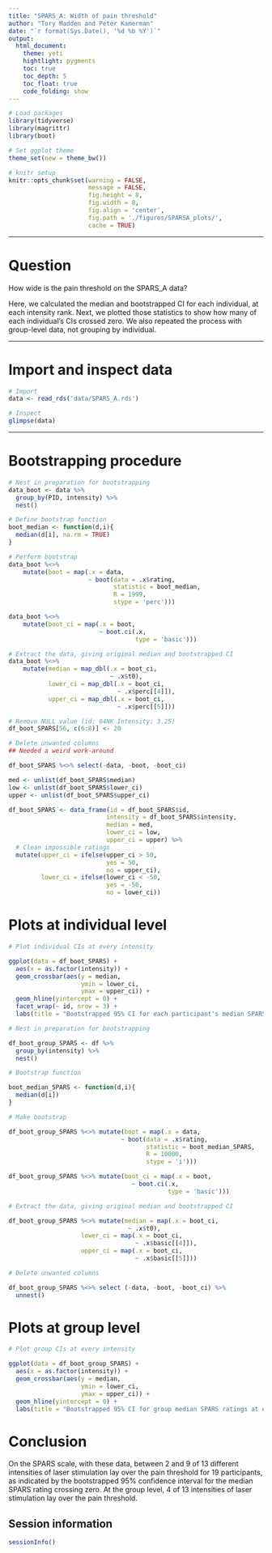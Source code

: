 ```yaml
---
title: "SPARS_A: Width of pain threshold"
author: "Tory Madden and Peter Kamerman"
date: "`r format(Sys.Date(), '%d %b %Y')`"
output: 
  html_document:
    theme: yeti
    hightlight: pygments
    toc: true
    toc_depth: 5
    toc_float: true
    code_folding: show
---
```


```r
# Load packages
library(tidyverse)
library(magrittr)
library(boot)

# Set ggplot theme
theme_set(new = theme_bw())

# knitr setup
knitr::opts_chunk$set(warning = FALSE,
                      message = FALSE,
                      fig.height = 8,
                      fig.width = 8,
                      fig.align = 'center',
                      fig.path = './figures/SPARSA_plots/',
                      cache = TRUE)
```

----

# Question
How wide is the pain threshold on the SPARS_A data?

Here, we calculated the median and bootstrapped CI for each individual, at each intensity rank. Next, we plotted those statistics to show how many of each individual's CIs crossed zero. We also repeated the process with group-level data, not grouping by individual.

----

# Import and inspect data

```r
# Import
data <- read_rds('data/SPARS_A.rds')

# Inspect
glimpse(data)
```

----

# Bootstrapping procedure

```r
# Nest in preparation for bootstrapping
data_boot <- data %>%
  group_by(PID, intensity) %>%
  nest()

# Define bootstrap function
boot_median <- function(d,i){
  median(d[i], na.rm = TRUE)
}

# Perform bootstrap
data_boot %<>% 
    mutate(boot = map(.x = data, 
                      ~ boot(data = .x$rating, 
                             statistic = boot_median, 
                             R = 1999,
                             stype = 'perc')))

data_boot %<>% 
    mutate(boot_ci = map(.x = boot,
                         ~ boot.ci(.x,
                                   type = 'basic')))

# Extract the data, giving original median and bootstrapped CI
data_boot %<>% 
    mutate(median = map_dbl(.x = boot_ci,
                            ~ .x$t0),
           lower_ci = map_dbl(.x = boot_ci,
                              ~ .x$perc[[4]]),
           upper_ci = map_dbl(.x = boot_ci,
                              ~ .x$perc[[5]]))

# Remove NULL value (id: 04NK Intensity: 3.25)
df_boot_SPARS[56, c(6:8)] <- 20

# Delete unwanted columns 
## Needed a weird work-around

df_boot_SPARS %<>% select(-data, -boot, -boot_ci)

med <- unlist(df_boot_SPARS$median)
low <- unlist(df_boot_SPARS$lower_ci)
upper <- unlist(df_boot_SPARS$upper_ci)  

df_boot_SPARS <- data_frame(id = df_boot_SPARS$id,
                           intensity = df_boot_SPARS$intensity,
                           median = med,
                           lower_ci = low,
                           upper_ci = upper) %>%
  # Clean impossible ratings
  mutate(upper_ci = ifelse(upper_ci > 50,
                           yes = 50,
                           no = upper_ci),
         lower_ci = ifelse(lower_ci < -50,
                           yes = -50,
                           no = lower_ci)) 
```

# Plots at individual level

```r

# Plot individual CIs at every intensity

ggplot(data = df_boot_SPARS) +
  aes(x = as.factor(intensity)) +
  geom_crossbar(aes(y = median,
                    ymin = lower_ci,
                    ymax = upper_ci)) +
  geom_hline(yintercept = 0) +
  facet_wrap(~ id, nrow = 3) +
  labs(title = "Bootstrapped 95% CI for each participant's median SPARS rating at each intensity")
```

```r

# Nest in preparation for bootstrapping

df_boot_group_SPARS <- df %>%
  group_by(intensity) %>%
  nest()

# Bootstrap function

boot_median_SPARS <- function(d,i){
  median(d[i])
}

# Make bootstrap

df_boot_group_SPARS %<>% mutate(boot = map(.x = data, 
                               ~ boot(data = .x$rating, 
                                      statistic = boot_median_SPARS, 
                                      R = 10000,
                                      stype = 'i')))

df_boot_group_SPARS %<>% mutate(boot_ci = map(.x = boot,
                                  ~ boot.ci(.x,
                                            type = 'basic')))

# Extract the data, giving original median and bootstrapped CI

df_boot_group_SPARS %<>% mutate(median = map(.x = boot_ci,
                                 ~ .x$t0),
                    lower_ci = map(.x = boot_ci,
                                   ~ .x$basic[[4]]),
                    upper_ci = map(.x = boot_ci,
                                   ~ .x$basic[[5]]))

# Delete unwanted columns

df_boot_group_SPARS %<>% select (-data, -boot, -boot_ci) %>%
  unnest()
```

# Plots at group level

```r

# Plot group CIs at every intensity

ggplot(data = df_boot_group_SPARS) +
  aes(x = as.factor(intensity)) +
  geom_crossbar(aes(y = median,
                    ymin = lower_ci,
                    ymax = upper_ci)) +
  geom_hline(yintercept = 0) +
  labs(title = "Bootstrapped 95% CI for group median SPARS ratings at each intensity rank")
```

# Conclusion

On the SPARS scale, with these data, between 2 and 9  of 13 different intensities of laser stimulation lay over the pain threshold for 19 participants, as indicated by the bootstrapped 95% confidence interval for the median SPARS rating crossing zero.  At the group level, 4 of 13 intensities of laser stimulation lay over the pain threshold.

## Session information
```r
sessionInfo()
```
